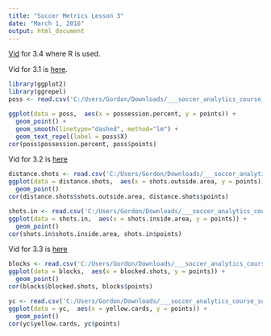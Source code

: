 ```yaml
---
title: "Soccer Metrics Lesson 3"
date: "March 1, 2016"
output: html_document
---
```


[Vid](https://www.youtube.com/watch?v=RnOg2SiOvnA&index=9&list=PLD-pGTFuRzwVfl1HV4np26-2aqKF8yZne) for 3.4 where R is used.

Vid for 3.1 is [here](https://www.youtube.com/watch?v=fI1iaB5XgNk).


```r
library(ggplot2)
library(ggrepel)
poss <- read.csv('C:/Users/Gordon/Downloads/___soccer_analytics_course_soccermetrics/data/poss.csv')

ggplot(data = poss,  aes(x = possession.percent, y = points)) + 
  geom_point() + 
  geom_smooth(linetype="dashed", method="lm") + 
  geom_text_repel(label = poss$X)
cor(poss$possession.percent, poss$points)
```

Vid for 3.2 is [here](https://www.youtube.com/watch?v=yRFKOUQEl2Q)

```r
distance.shots <- read.csv('C:/Users/Gordon/Downloads/___soccer_analytics_course_soccermetrics/data/shotsout.csv')
ggplot(data = distance.shots,  aes(x = shots.outside.area, y = points)) + 
  geom_point()
cor(distance.shots$shots.outside.area, distance.shots$points)
```

```r
shots.in <- read.csv('C:/Users/Gordon/Downloads/___soccer_analytics_course_soccermetrics/data/shotsin.csv')
ggplot(data = shots.in,  aes(x = shots.inside.area, y = points)) + 
  geom_point()
cor(shots.in$shots.inside.area, shots.in$points)
```

Vid for 3.3 is [here](https://www.youtube.com/watch?v=yRFKOUQEl2Q)

```r
blocks <- read.csv('C:/Users/Gordon/Downloads/___soccer_analytics_course_soccermetrics/data/blocks.csv')
ggplot(data = blocks,  aes(x = blocked.shots, y = points)) + 
  geom_point()
cor(blocks$blocked.shots, blocks$points)
```

```r
yc <- read.csv('C:/Users/Gordon/Downloads/___soccer_analytics_course_soccermetrics/data/yc.csv')
ggplot(data = yc,  aes(x = yellow.cards, y = points)) + 
  geom_point()
cor(yc$yellow.cards, yc$points)
```

